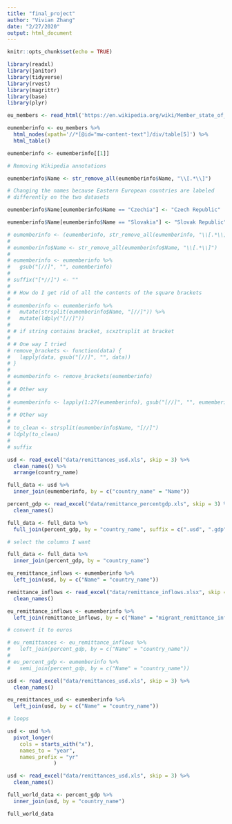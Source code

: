 ```yaml
---
title: "final_project"
author: "Vivian Zhang"
date: "2/27/2020"
output: html_document
---
```


```r
knitr::opts_chunk$set(echo = TRUE)

library(readxl)
library(janitor)
library(tidyverse)
library(rvest)
library(magrittr)
library(base)
library(plyr)

```

```r

eu_members <- read_html('https://en.wikipedia.org/wiki/Member_state_of_the_European_Union', skip = 0)

eumemberinfo <- eu_members %>%
  html_nodes(xpath='//*[@id="mw-content-text"]/div/table[5]') %>%
  html_table() 

eumemberinfo <- eumemberinfo[[1]]

# Removing Wikipedia annotations

eumemberinfo$Name <- str_remove_all(eumemberinfo$Name, "\\[.*\\]")

# Changing the names because Eastern European countries are labeled
# differently on the two datasets

eumemberinfo$Name[eumemberinfo$Name == "Czechia"] <- "Czech Republic"

eumemberinfo$Name[eumemberinfo$Name == "Slovakia"] <- "Slovak Republic"

# eumemberinfo <- (eumemberinfo, str_remove_all(eumemberinfo, "\\[.*\\]"))
# 
# eumemberinfo$Name <- str_remove_all(eumemberinfo$Name, "\\[.*\\]")
# 
# eumemberinfo <- eumemberinfo %>%
#   gsub("[//]", "", eumemberinfo)
# 
# suffix("[*//]") <- ""
# 
# # How do I get rid of all the contents of the square brackets
# 
# eumemberinfo <- eumemberinfo %>%
#   mutate(strsplit(eumemberinfo$Name, "[//]")) %>%
#   mutate(ldply("[//]"))
# 
# # if string contains bracket, scxztrsplit at bracket
# 
# # One way I tried
# remove_brackets <- function(data) {
#   lapply(data, gsub("[//]", "", data))
# }
# 
# eumemberinfo <- remove_brackets(eumemberinfo)
# 
# # Other way
# 
# eumemberinfo <- lapply(1:27(eumemberinfo), gsub("[//]", "", eumemberinfo))
# 
# # Other way
# 
# to_clean <- strsplit(eumemberinfo$Name, "[//]")
# ldply(to_clean)
# 
# suffix

```

```r

usd <- read_excel("data/remittances_usd.xls", skip = 3) %>%
  clean_names() %>% 
  arrange(country_name)

full_data <- usd %>%
  inner_join(eumemberinfo, by = c("country_name" = "Name"))

percent_gdp <- read_excel("data/remittance_percentgdp.xls", skip = 3) %>%
  clean_names()

full_data <- full_data %>%
  full_join(percent_gdp, by = "country_name", suffix = c(".usd", ".gdp"))

# select the columns I want

full_data <- full_data %>%
  inner_join(percent_gdp, by = "country_name")

eu_remittance_inflows <- eumemberinfo %>%
  left_join(usd, by = c("Name" = "country_name"))

remittance_inflows <- read_excel("data/remittance_inflows.xlsx", skip = 0) %>%
  clean_names()

eu_remittance_inflows <- eumemberinfo %>%
  left_join(remittance_inflows, by = c("Name" = "migrant_remittance_inflows_us_million"))

# convert it to euros

# eu_remittances <- eu_remittance_inflows %>%
#   left_join(percent_gdp, by = c("Name" = "country_name"))
# 
# eu_percent_gdp <- eumemberinfo %>%
#   semi_join(percent_gdp, by = c("Name" = "country_name"))

usd <- read_excel("data/remittances_usd.xls", skip = 3) %>%
  clean_names()

eu_remittances_usd <- eumemberinfo %>%
  left_join(usd, by = c("Name" = "country_name"))

# loops

usd <- usd %>%
  pivot_longer(
    cols = starts_with("x"),
    names_to = "year",
    names_prefix = "yr"
               )

usd <- read_excel("data/remittances_usd.xls", skip = 3) %>%
  clean_names()

full_world_data <- percent_gdp %>%
  inner_join(usd, by = "country_name")

full_world_data
```

```r

```

